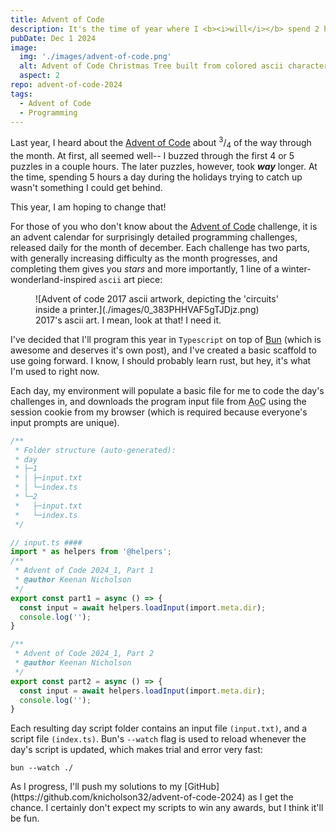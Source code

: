```yaml
---
title: Advent of Code
description: It's the time of year where I <b><i>will</i></b> spend 2 hours programming something I could probably do by hand in 30 minutes... at least for the first few puzzles.
pubDate: Dec 1 2024
image: 
  img: './images/advent-of-code.png'
  alt: Advent of Code Christmas Tree built from colored ascii characters.
  aspect: 2
repo: advent-of-code-2024
tags:
  - Advent of Code
  - Programming
---
```



Last year, I heard about the [Advent of Code](https://adventofcode.com/) about <sup>3</sup>/<sub>4</sub> of the way through the month. At first, all seemed well-- I buzzed through the first 4 or 5 puzzles in a couple hours. The later puzzles, however, took ***way*** longer. At the time, spending 5 hours a day during the holidays trying to catch up wasn't something I could get behind.

This year, I am hoping to change that!

For those of you who don't know about the [Advent of Code](https://adventofcode.com/) challenge, it is an advent calendar for surprisingly detailed programming challenges, released daily for the month of december. Each challenge has two parts, with generally increasing difficulty as the month progresses, and completing them gives you *stars* and more importantly, 1 line of a winter-wonderland-inspired `ascii` art piece:

<figure>
  ![Advent of code 2017 ascii artwork, depicting the 'circuits' inside a printer.](./images/0_383PHHVAF5gTJDjz.png)
  <figcaption>2017's ascii art. I mean, look at that! I need it.</figcaption>
</figure>

I've decided that I'll program this year in `Typescript` on top of [Bun](https://bun.sh/) (which is awesome and deserves it's own post), and I've created a basic scaffold to use going forward. I know, I should probably learn rust, but hey, it's what I'm used to right now.

Each day, my environment will populate a basic file for me to code the day's challenges in, and downloads the program input file from <abbr title="Advent of Code">AoC</abbr> using the session cookie from my browser (which is required because everyone's input prompts are unique).


```typescript
/**
 * Folder structure (auto-generated):
 * day
 * ├─1
 * │ ├─input.txt
 * │ └─index.ts
 * └─2
 *   ├─input.txt
 *   └─index.ts
 */

// input.ts ####
import * as helpers from '@helpers';
/**
 * Advent of Code 2024_1, Part 1
 * @author Keenan Nicholson
 */ 
export const part1 = async () => {
  const input = await helpers.loadInput(import.meta.dir);
  console.log('');
}

/**
 * Advent of Code 2024_1, Part 2
 * @author Keenan Nicholson
 */ 
export const part2 = async () => {
  const input = await helpers.loadInput(import.meta.dir);
  console.log('');
}

```

Each resulting day script folder contains an input file `(input.txt)`, and a script file `(index.ts)`. Bun's `--watch` flag is used to reload whenever the day's script is updated, which makes trial and error very fast:
```shellscript
bun --watch ./
```

<p class="group">As I progress, I'll push my solutions to my [GitHub](https://github.com/knicholson32/advent-of-code-2024) as I get the chance. I certainly don't expect my scripts to win any awards, but I think it'll be fun. <ChristmasBell /></p>
